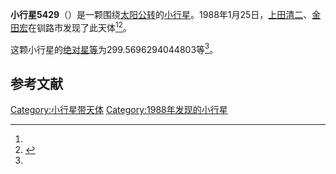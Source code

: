 {{Infobox planet
| bgcolour = #FFFFC0
| name = 5429
| symbol = 
| image = 
| caption = 
| discovery = yes
| discovery_ref = 
| discoverer = [[上田清二|上田清二]]、[[金田宏|金田宏]]
| discovery_site = [[钏路市|钏路市]] 
| discovered = 1988年1月25日
| designations = yes
| mp_name = 
| named_after = 
| alt_names = 1988 BZ1/ 1982 BU10 / 2054 T-1
| mp_category = [[外小行星带|外小行星带]]
| orbit_ref = <ref name="a">[http://ssd.jpl.nasa.gov/sbdb.cgi?sstr=5429 5429] {{Wayback|url=http://ssd.jpl.nasa.gov/sbdb.cgi?sstr=5429 |date=20201124020649 }}，小行星數據庫瀏覽器（JPL Small-Body Database Browser）－[[美国国家航空航天局|美国国家航空航天局]]喷气推进实验室</ref>
| epoch = 2456400.5 (2013年4月18日更新)
| aphelion = {{convert|3.692848419130802|AU|km|3|abbr=on|lk=out}}
| perihelion = {{convert|2.710881327015469|AU|km|3|abbr=on}}
| semimajor = {{convert|3.201864873073136|AU|km|3|abbr=on}}
| eccentricity = 0.153342994
| period = 2092.680494 [[日|日]]<br />5.73[[儒略年|儒略年]]
| avg_speed = 
| inclination = .7664870433532545
| asc_node = 183.0304722042179
| mean_anomaly = 
| arg_peri = 299.5696294044803
| satellites = 
| physical_characteristics = yes
| dimensions = 
| mass = 
| density = 
| surface_grav = 
| escape_velocity = 
| sidereal_day = 
| axial_tilt = 
| pole_ecliptic_lat = 
| pole_ecliptic_lon = 
| albedo = 
| temperatures= 
| temp_name1 = 
| mean_temp_1 = 
| max_temp_1 = 
| temp_name2 = 
| max_temp_2 = 
| spectral_type = 
| abs_magnitude = 299.5696294044803
}}

'''小行星5429'''（{{lang-en|5429}}）是一颗围绕[[太阳|太阳]][[公转|公转]]的[[小行星|小行星]]。1988年1月25日，[[上田清二|上田清二]]、[[金田宏|金田宏]]在钏路市发现了此天体<ref name="a" /><ref>{{cite news|title=小行星列表|url=http://cfa-www.harvard.edu/iau/lists/NumberedMPs.txt|accessdate=2013-07-08|newspaper=哈佛大学|archive-date=2008-05-17|archive-url=https://web.archive.org/web/20080517010638/http://cfa-www.harvard.edu/iau/lists/NumberedMPs.txt|dead-url=no}}</ref>。

这颗小行星的[[绝对星等|绝对星等]]为299.5696294044803等<ref name="a" />。

==参考文献==
{{reflist}}
{{Minor Planet Number|[[小行星5428|小行星5428]]|[[小行星5430|小行星5430]]}}

{{小天体}}

[[Category:小行星带天体|Category:小行星带天体]]
[[Category:1988年发现的小行星|Category:1988年发现的小行星]]

{{asteroid-stub}}